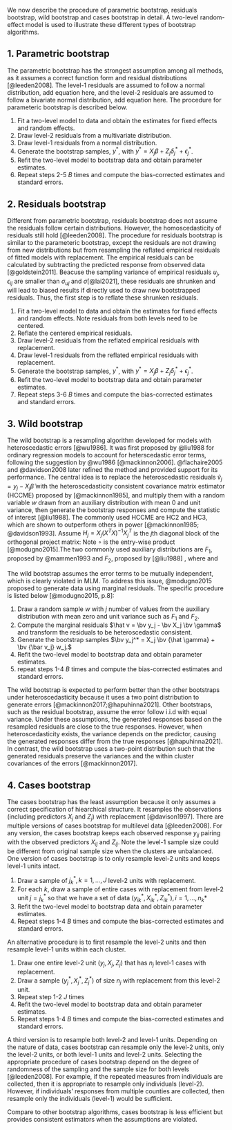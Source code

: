 We now describe the procedure of parametric bootstrap, residuals bootstrap, wild bootstrap and cases bootstrap in detail. A two-level random-effect model is used to illustrate these different types of bootstrap algorithms. 

## 1. Parametric bootstrap 

The parametric bootstrap has the strongest assumption among all methods, as it assumes a correct function form and residual distributions [@leeden2008]. The level-1 residuals are assumed to follow a normal distribution, add equation here, and the level-2 residuals are assumed to follow a bivariate normal distribution, add equation here. The procedure for parameteric bootstrap is described below.

1. Fit a two-level model to data and obtain the estimates for fixed effects and random effects.
2. Draw level-2 residuals from a multivariate distribution.
3. Draw level-1 residuals from a normal distribution.
4. Generate the bootstrap samples, $y^*$, with $y^* = X_j\beta + Z_j\delta_j^* + \epsilon_j^*$.
5. Refit the two-level model to bootstrap data and obtain parameter estimates.
6. Repeat steps 2-5 $B$ times and compute the bias-corrected estimates and standard errors. 

## 2. Residuals bootstrap 

Different from parametric bootstrap, residuals bootstrap does not assume the residuals follow certain distributions. However, the homoscedasticity of residuals still hold [@leeden2008]. The procedure for residuals bootstrap is similar to the parameteric bootstrap, except the residuals are not drawing from new distributions but from resampling the reflated empirical residuals of fitted models with replacement. The empirical residuals can be calculated by subtracting the predicted response from observed data [@goldstein2011]. Beacuse the sampling variance of empirical residuals $u_j$, $\epsilon_{ij}$ are smaller than $\sigma_{uj}$ and $\sigma$[@lai2021], these residuals are shrunken and will lead to biased results if directly used to draw new bootstrapped residuals. Thus, the first step is to reflate these shrunken residuals. 

1. Fit a two-level model to data and obtain the estimates for fixed effects and random effects. Note residuals from both levels need to be centered.
2. Reflate the centered empirical residuals.
3. Draw level-2 residuals from the reflated empirical residuals with replacement.
4. Draw level-1 residuals from the reflated empirical residuals with replacement.
5. Generate the bootstrap samples, $y^*$, with $y^* = X_j\beta + Z_j\delta_j^* + \epsilon_j^*$.
6. Refit the two-level model to bootstrap data and obtain parameter estimates.
7. Repeat steps 3-6 $B$ times and compute the bias-corrected estimates and standard errors. 

## 3. Wild bootstrap

The wild bootstrap is a resampling algorithm developed for models with heteroscedastic errors [@wu1986]. It was first proposed by @liu1988 for ordinary regression models to account for heterscedastic error terms, following the suggestion by @wu1986 [@mackinnon2006]. @flachaire2005 and @davidson2008 later refined the method and provided support for its performance. The central idea is to replace the heteroscedastic residuals $\hat v_j = y_j -  X_j \hat \beta$ with the heteroscedasticity consistent covariance matrix estimator (HCCME) proposed by [@mackinnon1985], and multiply them with a random variable $w$ drawn from an auxiliary distribution with mean 0 and unit variance, then generate the bootstrap responses and compute the statistic of interest [@liu1988]. The commonly used HCCME are HC2 and HC3, which are shown to outperform others in power [@mackinnon1985; @davidson1993]. Assume $H_j = X_j(X^TX)^{-1}X_j^T$ is the $j$th diagonal block of the orthogonal project matrix:
\begin{equation}
\text{HC}_2: \tilde v_j = \text{diag}(I_{n_j} - H_j)^{-1/2} \circ \hat v_j 
\end{equation}
\begin{equation}
\text{HC}_3: \tilde v_j = \text{diag}(I_{n_j} - H_j) \circ \hat v_j.
\end{equation}
Note $\circ$ is the entry-wise product [@modugno2015].The two commonly used auxiliary distributions are $F_1$, proposed by @mammen1993 and $F_2$, proposed by [@liu1988] , where 
\begin{equation}
  F_1: w =
  \begin{cases}
    -(\sqrt{5} -1) /2 \ \ \text{with probability} & p = (\sqrt{5} + 1)/2 \sqrt{5})\\
    (\sqrt{5} + 1) /2  \ \ \text{with probability} & p = 1 - p
  \end{cases}
\end{equation}
and
\begin{equation}
  F_2: w =
  \begin{cases}
    1 \ \ \text{with probability} & p = \frac{1}{2}\\
    -1 \ \ \text{with probability} & p = \frac{1}{2}
  \end{cases}
\end{equation}

The wild bootstrap assumes the error terms to be mutually independent, which is clearly violated in MLM. To address this issue, @modugno2015 proposed to generate data using marginal residuals. The specific procedure is listed below [@modugno2015, p.8]:

1. Draw a random sample $w$ with $j$ number of values from the auxiliary distribution with mean zero and unit variance such as $F_1$ and $F_2$.
2. Compute the marginal residuals $\hat v = \bv y_j - \bv X_j \bv \gamma$ and transform the residuals to be heteroscedastic consistent.
3. Generate the bootstrap samples $\bv y_j^* = X_j \bv {\hat \gamma} + \bv {\bar v_j} w_j.$
4. Refit the two-level model to bootstrap data and obtain parameter estimates.
5. repeat steps 1-4 $B$ times and compute the bias-corrected estimates and standard errors. 

The wild bootstrap is expected to perform better than the other bootstraps under heteroscedasticity because it uses a two point distribution to generate errors [@mackinnon2017;@hapuhinna2021]. Other bootstraps, such as the residual bootstrap, assume the error follow i.i.d with equal variance. Under these assumptions, the generated responses based on the resampled residuals are close to the true responses. However, when heteroscedasticity exists, the variance depends on the predictor, causing the generated responses differ from the true responses [@hapuhinna2021]. In contrast, the wild bootstrap uses a two-point distribution such that the generated residuals preserve the variances and the within cluster covariances of the errors [@mackinnon2017]. 

## 4. Cases bootstrap 

The cases bootstrap has the least assumption because it only assumes a correct specification of hiearchical structure. It resamples the observations (including predictors $X_j$ and $Z_j$) with replacement [@davison1997]. There are multiple versions of cases bootstrap for multilevel data [@leeden2008]. For any version, the cases bootstrap keeps each observed response $y_{ij}$ pairing with the observed predictors $X_{ij}$ and $Z_{ij}$. Note the level-1 sample size could be different from original sample size when the clusters are unbalanced. One version of cases bootstrap is to only resample level-2 units and keeps level-1 units intact.

1. Draw a sample of $j^*_k, k = 1,...,J$ level-2 units with replacement. 
2. For each $k$, draw a sample of entire cases with replacement from level-2 unit $j = j^*_k$ so that we have a set of data ${(y_{ik}^*, X_{ik}^*, Z_{ik}^*), i = 1,...,n_k*}$
3. Refit the two-level model to bootstrap data and obtain parameter estimates.
4. Repeat steps 1-4 $B$ times and compute the bias-corrected estimates and standard errors. 

An alternative procedure is to first resample the level-2 units and then resample level-1 units within each cluster. 

1. Draw one entire level-2 unit $(y_j, X_j, Z_j)$ that has $n_j$ level-1 cases with replacement.
2. Draw a sample $(y_j^*, X_j^*, Z_j^*)$ of size $n_j$ with replacement from this level-2 unit.
3. Repeat step 1-2 $J$ times
4. Refit the two-level model to bootstrap data and obtain parameter estimates.
5. Repeat steps 1-4 $B$ times and compute the bias-corrected estimates and standard errors. 

A third version is to resample both level-2 and level-1 units.
Depending on the nature of data, cases bootstrap can resample only the level-2 units, only the level-2 units, or both level-1 units and level-2 units. Selecting the appropriate procedure of cases bootstrap depend on the degree of randomness of the sampling and the sample size for both levels [@leeden2008]. For example, if the repeated measures from individuals are collected, then it is appropriate to resample only individuals (level-2). However, if individuals' responses from multiple counties are collected, then resample only the individuals (level-1) would be sufficient.  

Compare to other bootstrap algorithms, cases bootstrap is less efficient but provides consistent estimators when the assumptions are violated. 

